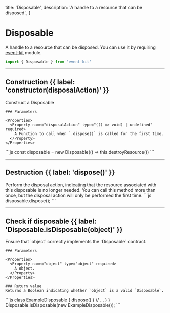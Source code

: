   title: 'Disposable',
  description: 'A handle to a resource that can be disposed.',
}

# Disposable

A handle to a resource that can be disposed.
You can use it by requiring [event-kit](https://github.com/atom/event-kit) module.

```js
import { Disposable } from 'event-kit'
```

---

## Construction {{ label: 'constructor(disposalAction)' }}

<Row>
  <Col>
    Construct a Disposable

    ### Parameters

    <Properties>
      <Property name="disposalAction" type="(() => void) | undefined" required>
        A Function to call when `.dispose()` is called for the first time.
      </Property>
    </Properties>

  </Col>
  <Col sticky>
    <CodeGroup title="Example">
    ```js
    const disposable = new Disposable(() => this.destroyResource())
    ```
    </CodeGroup>
  </Col>
</Row>

---

## Destruction {{ label: 'dispose()' }}

<Row>
  <Col>
    Perform the disposal action, indicating that the resource associated with
    this disposable is no longer needed. You can call this method more than
    once, but the disposal action will only be performed the first time.
  </Col>
  <Col sticky>
    <CodeGroup title="Example">
    ```js
    disposable.dispose();
    ```
    </CodeGroup>
  </Col>
</Row>

---

## Check if disposable {{ label: 'Disposable.isDisposable(object)' }}

<Row>
  <Col>
    Ensure that `object` correctly implements the `Disposable` contract.

    ### Parameters

    <Properties>
      <Property name="object" type="object" required>
        A object.
      </Property>
    </Properties>

    ### Return value
    Returns a Boolean indicating whether `object` is a valid `Disposable`.

  </Col>
  <Col sticky>
    <CodeGroup title="Example">
    ```js
    class ExampleDisposable {
        dispose() {
            // ...
        }
    }
    Disposable.isDisposable(new ExampleDisposable());
    ```
    </CodeGroup>
  </Col>
</Row>
